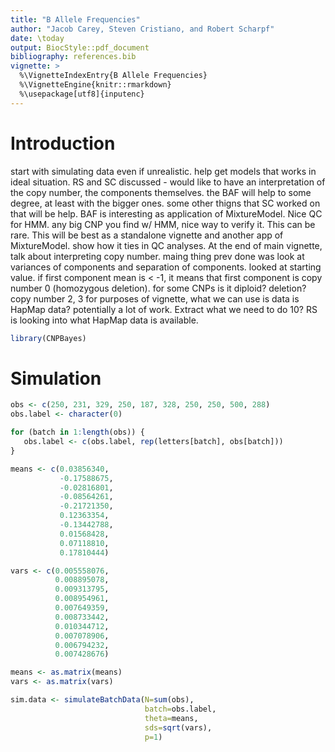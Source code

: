 ```yaml
---
title: "B Allele Frequencies"
author: "Jacob Carey, Steven Cristiano, and Robert Scharpf"
date: \today
output: BiocStyle::pdf_document
bibliography: references.bib
vignette: >
  %\VignetteIndexEntry{B Allele Frequencies}
  %\VignetteEngine{knitr::rmarkdown}
  %\usepackage[utf8]{inputenc} 
---
```


# Introduction

start with simulating data even if unrealistic. help get models that works in
ideal situation. RS and SC discussed - would like to have an interpretation of
the copy number, the components themselves. the BAF will help to some degree,
at least with the bigger ones. some other thigns that SC worked on that will be
help. BAF is interesting as application of MixtureModel. Nice QC for HMM. any
big CNP you find w/ HMM, nice way to verify it. This can be rare. This will be
best as a standalone vignette and another app of MixtureModel. show how it ties
in QC analyses. At the end of main vignette, talk about interpreting copy
number. maing thing prev done was look at variances of components and
separation of components. looked at starting value. if first component mean is
< -1, it means that first component is copy number 0 (homozygous deletion). for 
some CNPs is it diploid? deletion? copy number 2, 3 for purposes of vignette,
what we can use is data is HapMap data? potentially a lot of work. Extract what
we need to do 10? RS is looking into what HapMap data is available.

```r
library(CNPBayes)
```

# Simulation
```r
obs <- c(250, 231, 329, 250, 187, 328, 250, 250, 500, 288)
obs.label <- character(0)

for (batch in 1:length(obs)) {
   obs.label <- c(obs.label, rep(letters[batch], obs[batch])) 
}

means <- c(0.03856340,
           -0.17588675,
           -0.02816801,
           -0.08564261,
           -0.21721350,
           0.12363354,
           -0.13442788,
           0.01568428,
           0.07118810,
           0.17810444)

vars <- c(0.005558076,
          0.008895078,
          0.009313795,
          0.008954961,
          0.007649359,
          0.008733442,
          0.010344712,
          0.007078906,
          0.006794232,
          0.007428676)

means <- as.matrix(means)
vars <- as.matrix(vars)

sim.data <- simulateBatchData(N=sum(obs),
                              batch=obs.label,
                              theta=means,
                              sds=sqrt(vars),
                              p=1)
```
